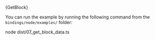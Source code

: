 
<DotEnvWarning/>
<CodeBlock className="language-typescript">
  {GetBlock}
</CodeBlock>

You can run the example by running the following command from the `bindings/node/examples/` folder:

<CodeBlock className="language-bash">
    node dist/07_get_block_data.ts
</CodeBlock>
